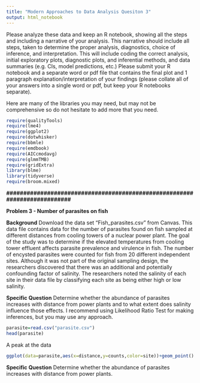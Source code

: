 ```yaml
---
title: "Modern Approaches to Data Analysis Quesiton 3"
output: html_notebook
---
```


Please analyze these data and keep an R notebook, showing all the steps and including a narrative of your analysis.  This narrative should include all steps, taken to determine the proper analysis, diagnostics, choice of inference, and interpretation.  This will include coding the correct analysis, initial exploratory plots, diagnostic plots, and inferential methods, and data summaries (e.g. CIs, model predictions, etc.) Please submit your R notebook and a separate word or pdf file that contains the final plot and 1 paragraph explanation/interpretation of your findings (please collate all of your answers into a single word or pdf, but keep your R notebooks separate). 


Here are many of the libraries you may need, but may not be comprehensive so do not hesitate to add more that you need.
```r
require(qualityTools)
require(lme4)
require(ggplot2)
require(dotwhisker)
require(bbmle)
require(emdbook)
require(AICcmodavg)
require(glmmTMB)
require(gridExtra)
library(blme)
library(tidyverse)
require(broom.mixed)
```


**##########################################################################**

**Problem 3 - Number of parasites on fish**

**Background**
Download the data set "Fish_parasites.csv" from Canvas. This data file contains data for the number of parasites found on fish sampled at different distances from cooling towers of a nuclear power plant. The goal of the study was to determine if the elevated temperatures from cooling tower effluent affects parasite prevalence and virulence in fish.  The number of encysted parasites were counted for fish from 20 different independent sites. Although it was not part of the original sampling design, the researchers discovered that there was  an additional and potentially confounding factor of salinity. The researchers noted the salinity of each site in their data file by classifying each site as being either high or low salinity.

**Specific Question**
Determine whether the abundance of parasites increases with distance from power plants and to what extent does salinity influence those effects.  I recommend using Likelihood Ratio Test for making inferences, but you may use any approach.

```r
parasite=read.csv("parasite.csv")
head(parasite)
```
A peak at the data

```r
ggplot(data=parasite,aes(x=distance,y=counts,color=site))+geom_point()
```

**Specific Question**
Determine whether the abundance of parasites increases with distance from power plants.


